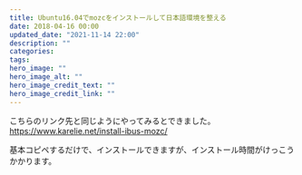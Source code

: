 ```yaml
---
title: Ubuntu16.04でmozcをインストールして日本語環境を整える
date: 2018-04-16 00:00
updated_date: "2021-11-14 22:00"
description: ""
categories:
tags:
hero_image: ""
hero_image_alt: ""
hero_image_credit_text: ""
hero_image_credit_link: ""
---
```

こちらのリンク先と同じようにやってみるとできました。
https://www.karelie.net/install-ibus-mozc/

基本コピペするだけで、インストールできますが、インストール時間がけっこうかかります。